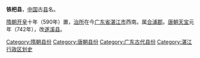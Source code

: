 '''铁杷县'''，[[中国|中国]]古[[县|县]]名。

[[隋朝|隋朝]][[开皇|开皇]]十年（590年）置，[[治所|治所]]在今[[广东省|广东省]][[湛江市|湛江市]]西南。属[[合浦郡|合浦郡]]。[[唐朝|唐朝]][[天宝_(唐朝)|天宝]]元年（742年），改[[遂溪县|遂溪县]]。 

{{广东行政区划小作品}}
{{DEFAULTSORT:T}}
[[Category:隋朝县份|Category:隋朝县份]]
[[Category:唐朝县份|Category:唐朝县份]]
[[Category:广东古代县份|Category:广东古代县份]]
[[Category:湛江行政区划史|Category:湛江行政区划史]]